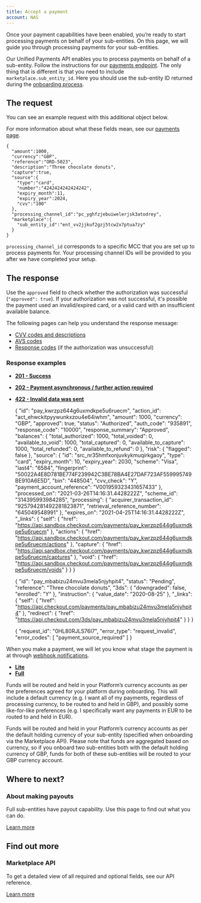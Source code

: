 ```yaml
---
title: Accept a payment
account: NAS
---
```



Once your payment capabilities have been enabled, you’re ready to start processing payments on behalf of your sub-entities. On this page, we will guide you through processing payments for your sub-entities.

Our Unified Payments API enables you to process payments on behalf of a sub-entity. Follow the instructions for our [payments endpoint](https://docs.checkout.com/four/payments/accept-payments/request-a-payment). The only thing that is different is that you need to include  `marketplace.sub_entity_id`. Here you should use the sub-entity ID returned during the [onboarding process](/display/x/About+onboarding).

The request
-----------

You can see an example request with this additional object below.

For more information about what these fields mean, see our [payments page](https://docs.checkout.com/four/payments/accept-payments/request-a-payment).

    {
      "amount":1000,
      "currency":"GBP",
      "reference":"ORD-5023",
      "description":"Three chocolate donuts",
      "capture":true,
      "source":{
        "type":"card",
        "number":"4242424242424242",
        "expiry_month":11,
        "expiry_year":2024,
        "cvv":"100"
      },
      "processing_channel_id":"pc_yghfzjebuiwelerjsk3atodrey",
      "marketplace":{
        "sub_entity_id":"ent_vv2jjkuf2gzj5tcw2x7ptua7zy"
      }
    }
    

  

`processing_channel_id` corresponds to a specific MCC that you are set up to process payments for. Your processing channel IDs will be provided to you after we have completed your setup.

The response
------------

Use the `approved` field to check whether the authorization was successful (`"approved": true`). If your authorization was not successful, it's possible the payment used an invalid/expired card, or a valid card with an insufficient available balance.

The following pages can help you understand the response message:

*   [CVV codes and descriptions](https://docs.checkout.com/four/resources/codes/cvv-response-codes)
*   [AVS codes](https://docs.checkout.com/four/resources/codes/avs-codes)
*   [Response codes](https://docs.checkout.com/four/resources/codes/response-codes) (if the authorization was unsuccessful)

### Response examples

*   [**201 - Success**](#tabs-cead2ffa-64b5-48e1-9401-8e4a54289c29-1)
*   [**202 - Payment asynchronous / further action required**](#tabs-cead2ffa-64b5-48e1-9401-8e4a54289c29-2)
*   [**422 - Invalid data was sent**](#tabs-cead2ffa-64b5-48e1-9401-8e4a54289c29-3)

    {
        "id": "pay_kwrzpz644g6uxmdkpe5u6ruecm",
        "action_id": "act_ehwckitpyywunkxzou4e64iwhm",
        "amount": 1000,
        "currency": "GBP",
        "approved": true,
        "status": "Authorized",
        "auth_code": "935891",
        "response_code": "10000",
        "response_summary": "Approved",
        "balances": {
            "total_authorized": 1000,
            "total_voided": 0,
            "available_to_void": 1000,
            "total_captured": 0,
            "available_to_capture": 1000,
            "total_refunded": 0,
            "available_to_refund": 0
        },
        "risk": {
            "flagged": false
        },
        "source": {
            "id": "src_nr35hmfxonjuvkykmuqirkgaoy",
            "type": "card",
            "expiry_month": 10,
            "expiry_year": 2030,
            "scheme": "Visa",
            "last4": "6584",
            "fingerprint": "50022A4E8D781BE774F239942C3BE78BA4E27DAF723AF559995749BE910A6E5D",
            "bin": "448504",
            "cvv_check": "Y",
            "payment_account_reference": "V001959323431657433"
        },
        "processed_on": "2021-03-26T14:16:31.4428222Z",
        "scheme_id": "314395993984285",
        "processing": {
            "acquirer_transaction_id": "925794281492281823871",
            "retrieval_reference_number": "645049548991"
        },
        "expires_on": "2021-04-25T14:16:31.4428222Z",
        "_links": {
            "self": {
                "href": "https://api.sandbox.checkout.com/payments/pay_kwrzpz644g6uxmdkpe5u6ruecm"
            },
            "actions": {
                "href": "https://api.sandbox.checkout.com/payments/pay_kwrzpz644g6uxmdkpe5u6ruecm/actions"
            },
            "capture": {
                "href": "https://api.sandbox.checkout.com/payments/pay_kwrzpz644g6uxmdkpe5u6ruecm/captures"
            },
            "void": {
                "href": "https://api.sandbox.checkout.com/payments/pay_kwrzpz644g6uxmdkpe5u6ruecm/voids"
            }
        }
    }

    {
      "id": "pay_mbabizu24mvu3mela5njyhpit4",
      "status": "Pending",
      "reference": "Three chocolate donuts",
      "3ds": {
        "downgraded": false,
        "enrolled": "Y"
      },
      "instruction": {
        "value_date": "2020-08-25"
      },
      "_links": {
        "self": {
          "href": "https://api.checkout.com/payments/pay_mbabizu24mvu3mela5njyhpit4"
        },
        "redirect": {
          "href": "https://api.checkout.com/3ds/pay_mbabizu24mvu3mela5njyhpit4"
        }
      }
    }
    

    {
      "request_id": "0HL80RJLS76I7",
      "error_type": "request_invalid",
      "error_codes": [
        "payment_source_required"
      ]
    }
    

When you make a payment, we will let you know what stage the payment is at through [webhook notifications](https://docs.checkout.com/four/workflows).

*   [**Lite**](#tabs-ed91b6df-a868-4ae0-9896-6f467c58283c-1)
*   [**Full**](#tabs-ed91b6df-a868-4ae0-9896-6f467c58283c-2)

Funds will be routed and held in your Platform’s currency accounts as per the preferences agreed for your platform during onboarding. This will include a default currency (e.g. I want all of my payments, regardless of processing currency, to be routed to and held in GBP), and possibly some like-for-like preferences (e.g. I specifically want any payments in EUR to be routed to and held in EUR).

Funds will be routed and held in your Platform’s currency accounts as per the default holding currency of your sub-entity (specified when onboarding via the Marketplace API). Please note that funds are aggregated based on currency, so if you onboard two sub-entities both with the default holding currency of GBP, funds for both of these sub-entities will be routed to your GBP currency account.

Where to next?
--------------

### About making payouts

Full sub-entities have payout capability. Use this page to find out what you can do.

[Learn more](https://docs.checkout.com/four/marketplaces/about-payouts)

Find out more
-------------

### Marketplace API

To get a detailed view of all required and optional fields, see our API reference.

[Learn more](https://api-reference.checkout.com/preview/crusoe/#tag/Marketplace)
